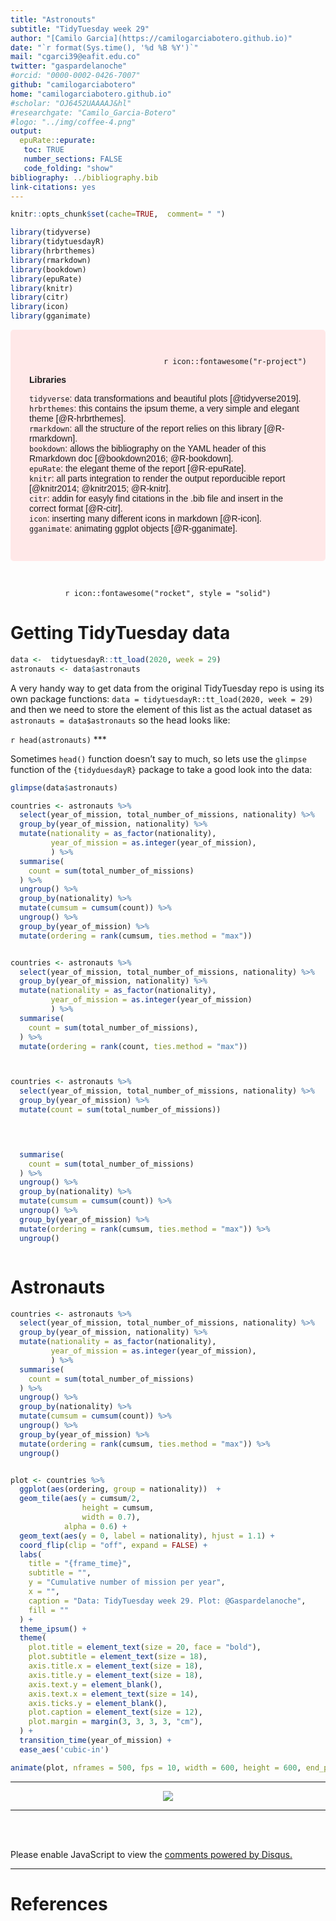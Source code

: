 ```yaml
---
title: "Astronouts"
subtitle: "TidyTuesday week 29"
author: "[Camilo Garcia](https://camilogarciabotero.github.io)"
date: "`r format(Sys.time(), '%d %B %Y')`"
mail: "cgarci39@eafit.edu.co"
twitter: "gaspardelanoche"
#orcid: "0000-0002-0426-7007"
github: "camilogarciabotero"
home: "camilogarciabotero.github.io"
#scholar: "OJ6452UAAAAJ&hl"
#researchgate: "Camilo_Garcia-Botero"
#logo: "../img/coffee-4.png"
output:
  epuRate::epurate:
   toc: TRUE
   number_sections: FALSE
   code_folding: "show"
bibliography: ../bibliography.bib
link-citations: yes
---
```


```r
knitr::opts_chunk$set(cache=TRUE,  comment= " ")
```


```r
library(tidyverse) 
library(tidytuesdayR)
library(hrbrthemes)
library(rmarkdown)
library(bookdown)
library(epuRate)
library(knitr)
library(citr)
library(icon) 
library(gganimate) 
```


<style>
div.red { background-color:#FFE8E8; border-radius: 5px; padding: 30px; } 
div.red p { font-family: Verdana, Geneva, sans-serif; }
</style>
<div class = "red">
<p style="text-align:right">`r icon::fontawesome("r-project")`</p>
**Libraries**
  
  `tidyverse`: data transformations and beautiful plots [@tidyverse2019].<br>
  `hrbrthemes`: this contains the ipsum theme, a very simple and elegant theme [@R-hrbrthemes].<br>
  `rmarkdown`: all the structure of the report relies on this library [@R-rmarkdown].<br>
  `bookdown`: allows the bibliography on the YAML header of this Rmarkdown doc [@bookdown2016; @R-bookdown].<br>
  `epuRate`: the elegant theme of the report [@R-epuRate].<br>
  `knitr`: all parts integration to render the output reporducible report [@knitr2014; @knitr2015; @R-knitr].<br>
  `citr`: addin for easyly find citations in the .bib file and insert in the correct format [@R-citr].<br>
  `icon`: inserting many different icons in markdown [@R-icon].<br>
  `gganimate`: animating ggplot objects [@R-gganimate].

</div>
<br>


<p style="text-align:center">`r icon::fontawesome("rocket", style = "solid")`</p>


# Getting TidyTuesday data

```r
data <-  tidytuesdayR::tt_load(2020, week = 29)
astronauts <- data$astronauts

```

A very handy way to get data from the original TidyTuesday repo is using its own package functions: `data = tidytuesdayR::tt_load(2020, week = 29)` and then we need to store the element of this list as the actual dataset as `astronauts = data$astronauts` so the head looks like:

`r head(astronauts)`
***

Sometimes `head()` function doesn't say to much, so lets use the `glimpse` function of the `{tidyduesdayR}` package to take a good look into the data:

```r
glimpse(data$astronauts)
```



```r


countries <- astronauts %>% 
  select(year_of_mission, total_number_of_missions, nationality) %>%
  group_by(year_of_mission, nationality) %>% 
  mutate(nationality = as_factor(nationality), 
         year_of_mission = as.integer(year_of_mission), 
         ) %>% 
  summarise(
    count = sum(total_number_of_missions)
  ) %>% 
  ungroup() %>% 
  group_by(nationality) %>% 
  mutate(cumsum = cumsum(count)) %>% 
  ungroup() %>% 
  group_by(year_of_mission) %>% 
  mutate(ordering = rank(cumsum, ties.method = "max"))


countries <- astronauts %>% 
  select(year_of_mission, total_number_of_missions, nationality) %>%
  group_by(year_of_mission, nationality) %>% 
  mutate(nationality = as_factor(nationality), 
         year_of_mission = as.integer(year_of_mission)
         ) %>% 
  summarise(
    count = sum(total_number_of_missions),
  ) %>% 
  mutate(ordering = rank(count, ties.method = "max"))



countries <- astronauts %>% 
  select(year_of_mission, total_number_of_missions, nationality) %>% 
  group_by(year_of_mission) %>% 
  mutate(count = sum(total_number_of_missions)) 

  


  summarise(
    count = sum(total_number_of_missions)
  ) %>% 
  ungroup() %>% 
  group_by(nationality) %>% 
  mutate(cumsum = cumsum(count)) %>% 
  ungroup() %>% 
  group_by(year_of_mission) %>% 
  mutate(ordering = rank(cumsum, ties.method = "max")) %>% 
  ungroup()



```




# Astronauts

```r


countries <- astronauts %>% 
  select(year_of_mission, total_number_of_missions, nationality) %>%
  group_by(year_of_mission, nationality) %>% 
  mutate(nationality = as_factor(nationality), 
         year_of_mission = as.integer(year_of_mission), 
         ) %>% 
  summarise(
    count = sum(total_number_of_missions)
  ) %>% 
  ungroup() %>% 
  group_by(nationality) %>% 
  mutate(cumsum = cumsum(count)) %>% 
  ungroup() %>% 
  group_by(year_of_mission) %>% 
  mutate(ordering = rank(cumsum, ties.method = "max")) %>% 
  ungroup()


plot <- countries %>% 
  ggplot(aes(ordering, group = nationality))  +
  geom_tile(aes(y = cumsum/2, 
                height = cumsum,
                width = 0.7), 
            alpha = 0.6) +
  geom_text(aes(y = 0, label = nationality), hjust = 1.1) +
  coord_flip(clip = "off", expand = FALSE) +
  labs(
    title = "{frame_time}",
    subtitle = "",
    y = "Cumulative number of mission per year",
    x = "",
    caption = "Data: TidyTuesday week 29. Plot: @Gaspardelanoche",
    fill = ""
  ) +
  theme_ipsum() +
  theme(
    plot.title = element_text(size = 20, face = "bold"),
    plot.subtitle = element_text(size = 18),
    axis.title.x = element_text(size = 18),
    axis.title.y = element_text(size = 18),
    axis.text.y = element_blank(),
    axis.text.x = element_text(size = 14),
    axis.ticks.y = element_blank(),
    plot.caption = element_text(size = 12),
    plot.margin = margin(3, 3, 3, 3, "cm"),
  ) +
  transition_time(year_of_mission) +
  ease_aes('cubic-in') 

animate(plot, nframes = 500, fps = 10, width = 600, height = 600, end_pause = 25)

```




***

<div> 
  <p align="center">
    <a href="https://www.paypal.me/camilogarciabotero">
      <img src="../img/coffe-3.png" />
    </a>
  </p>			  
</div>


***
<br><br>

<div id="disqus_thread"></div>
<script>

/**
*  RECOMMENDED CONFIGURATION VARIABLES: EDIT AND UNCOMMENT THE SECTION BELOW TO INSERT DYNAMIC VALUES FROM YOUR PLATFORM OR CMS.
*  LEARN WHY DEFINING THESE VARIABLES IS IMPORTANT: https://disqus.com/admin/universalcode/#configuration-variables*/
/*
var disqus_config = function () {
this.page.url = PAGE_URL;  // Replace PAGE_URL with your page's canonical URL variable
this.page.identifier = PAGE_IDENTIFIER; // Replace PAGE_IDENTIFIER with your page's unique identifier variable
};
*/
(function() { // DON'T EDIT BELOW THIS LINE
var d = document, s = d.createElement('script');
s.src = 'https://camilogarciabotero-github-io.disqus.com/embed.js';
s.setAttribute('data-timestamp', +new Date());
(d.head || d.body).appendChild(s);
})();
</script>
<noscript>Please enable JavaScript to view the <a href="https://disqus.com/?ref_noscript">comments powered by Disqus.</a></noscript>


***

# References




